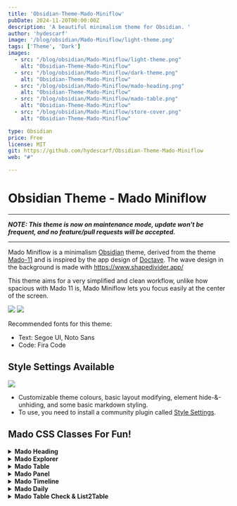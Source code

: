 ```yaml
---
title: 'Obsidian-Theme-Mado-Miniflow'
pubDate: 2024-11-20T00:00:00Z
description: 'A beautiful minimalism theme for Obsidian. '
author: 'hydescarf'
image: '/blog/obsidian/Mado-Miniflow/light-theme.png'
tags: ['Theme', 'Dark']
images:
  - src: "/blog/obsidian/Mado-Miniflow/light-theme.png"
    alt: "Obsidian-Theme-Mado-Miniflow"
  - src: "/blog/obsidian/Mado-Miniflow/dark-theme.png"
    alt: "Obsidian-Theme-Mado-Miniflow"
  - src: "/blog/obsidian/Mado-Miniflow/mado-heading.png"
    alt: "Obsidian-Theme-Mado-Miniflow"
  - src: "/blog/obsidian/Mado-Miniflow/mado-table.png"
    alt: "Obsidian-Theme-Mado-Miniflow"
  - src: "/blog/obsidian/Mado-Miniflow/store-cover.png"
    alt: "Obsidian-Theme-Mado-Miniflow"

type: Obsidian
price: Free
license: MIT
git: https://github.com/hydescarf/Obsidian-Theme-Mado-Miniflow
web: "#"

---
```



# Obsidian Theme - Mado Miniflow

---  

**_NOTE: This theme is now on maintenance mode, update won't be frequent, and no feature/pull requests will be accepted._**  

---  

Mado Miniflow is a minimalism [Obsidian](https://obsidian.md/) theme, derived from the theme [Mado-11](https://github.com/hydescarf/Obsidian-Theme-Mado-11) and is inspired by the app design of [Doctave](https://www.doctave.com/).
The wave design in the background is made with https://www.shapedivider.app/

This theme aims for a very simplified and clean workflow, unlike how spacious with Mado 11 is, Mado Miniflow lets you focus easily at the center of the screen.

![](/blog/obsidian/Mado-Miniflow/light-theme.png)
![](/blog/obsidian/Mado-Miniflow/dark-theme.png)

Recommended fonts for this theme:
- Text: Segoe UI, Noto Sans
- Code: Fira Code

## Style Settings Available

![](/blog/obsidian/Mado-Miniflow/stylesettings.png)

- Customizable theme colours, basic layout modifying, element hide-&-unhiding, and some basic markdown styling.
- To use, you need to install a community plugin called [Style Settings](https://github.com/mgmeyers/obsidian-style-settings).


## Mado CSS Classes For Fun!
<details>
<summary><b>Mado Heading</b></summary>

![](/blog/obsidian/Mado-Miniflow/mado-heading.png)

```
cssclass: mado-heading
```

</details>
<details>
<summary><b>Mado Explorer</b></summary>

![](/blog/obsidian/Mado-Miniflow/mado-explorer.png)

```
cssclass: mado-explorer
```

When placed onto the sidebar, it will become exactly like how File Explorer would look like. A.k.a. pseudo-File Explorer!
There are rules for this to work:

```
1. You may only use <a>(link), <h1>(h1 heading) and <li>(list) in the note.
2. <a> will act as first level file title.
3. <h1> will act as first level folder title.
4. <li> will act as first level folder's children, where its contents should fill with just <a>, and itself should be placed below <h1>.
5. Second level folder, or nested <li>, is not possible.
6. For <h1> to be foldable, you have to enable the foldable option in the settings.
7. To make a solo-file below a folder list, use an empty <h1> to act as a separator.
```

Example:

```
[[File 1]]
[[File 2]]
# Folder 1
- [[Listed File 1]]
- [[Listed File 2]]
[[File 3]]
```

</details>
<details>
<summary><b>Mado Table</b></summary>

![](/blog/obsidian/Mado-Miniflow/mado-table.png)

```
cssclass: mado-table
``` 

```
cssclass: mado-table (special styling)
cssclass: mado-table-XXX (special styling with XXX being the options)
cssclass: mado-table-XXX, mado-table-XXX (special styling with multiple options)
```

```
Options:
mado-table-auto (auto-widen table size by its contents and center it)
mado-table-normal (no special styling, include this if you wish to use other options without special styling)

mado-table-stripe, mado-table-border (stripe/border design)
mado-table-left, mado-table-right, mado-table-top, mado-table-bottom (define table-header position)
mado-table-topless (remove table-header position on the top)
```

</details>
<details>
<summary><b>Mado Panel</b></summary>

![](/blog/obsidian/Mado-Miniflow/mado-panel.png)

```
cssclass: mado-panel
```

```
cssclass: mado-panel (transform all lists into panels)
cssclass: mado-panel-XXX (XXX being the options)
cssclass: mado-panel-XXX, mado-panel-XXX (including more options, in this case, only `auto` is available as an extra)

Options:
mado-panel-list (long and thin size, lists can be nested)
mado-panel-list-rightbox (the position of the checkbox in a list will be placed on the right instead of left)
mado-panel-small, mado-panel-medium, mado-panel-large, mado-panel-long, mado-panel-short (define fixed-size, lists cannot be nested)
mado-panel-auto (maintain the minimum fixed-size of above, while auto-widen based on its contents, not applicable to mado-panel-list)
mado-panel-link (turns link into a full button. Must not mix with plain text inside a single list)
```

Rule:

```
1. Only <li>(list) will turn into panel.
2. The list can consist of <a>(link) or "[]"(Checkbox), or plain text.
```
Callout version is also available if you need only one part of the list to become panel.
Options in callout version can be chained directly. (Only `auto` and `link` are currently available to be chained)
Example:

```
> [!mado-panel-small-auto]
> - Listing
```

</details>
<details>
<summary><b>Mado Timeline</b></summary>

![](/blog/obsidian/Mado-Miniflow/mado-timeline.png)

```
cssclass: mado-timeline
```

</details>
<details>
<summary><b>Mado Daily</b></summary>

![](/blog/obsidian/Mado-Miniflow/mado-daily.png)

```
cssclass: mado-daily
```

Feel like logging into a game to turn in for daily bonus? Well, now you can with this manual-stamp daily!
You can set the reward for every 2nd and 5th day, and then start filling in with any value or emoji in the empty cells. The reward will mark as checked when the previous cell is filled in.
Also, adding in another cssclass `mado-table` will give it a better looking, optional of course!

</details>
<details>
<summary><b>Mado Table Check & List2Table</b></summary>

![](/blog/obsidian/Mado-Miniflow/mado-table-check.png)

Stamp a checkmark by manually using "strikethrough" (`~~~~`/`<del></del>`) inside the block, either on the value or beside the value!

```
cssclass: mado-table-check
```

Don't like manually stamping? Then try out callout `mado-list2table`! By turning a list of checklists into a pseudo-table, you can now mark a check on the block by directly clicking onto it!

```
> [!mado-list2table]
> - Title
>   - [ ] Checkboxes
>   - [ ] Checkboxes
```

</details>
